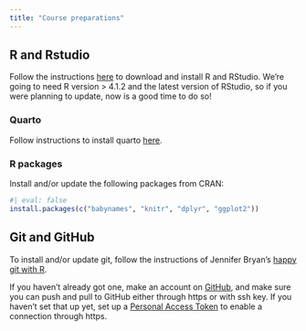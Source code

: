 ```yaml
---
title: "Course preparations"
---
```


## R and Rstudio

Follow the instructions [here](https://posit.co/download/rstudio-desktop/) to download and install R and RStudio. We're going to need R version > 4.1.2 and the latest version of RStudio, so if you were planning to update, now is a good time to do so!

### Quarto

Follow instructions to install quarto [here](https://quarto.org/docs/get-started/).

### R packages

Install and/or update the following packages from CRAN:

```r
#| eval: false
install.packages(c("babynames", "knitr", "dplyr", "ggplot2"))
```

## Git and GitHub

To install and/or update git, follow the instructions of Jennifer Bryan's [happy git with R](https://happygitwithr.com/install-git.html). 

If you haven't already got one, make an account on [GitHub](https://github.com/join), and make sure you can push and pull to GitHub either through https or with ssh key. If you haven't set that up yet, set up a [Personal Access Token](https://happygitwithr.com/https-pat.html) to enable a connection through https. 

